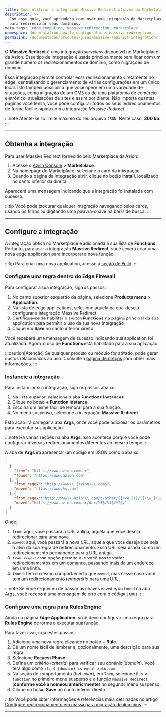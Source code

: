 ```yaml
---
title: Como utilizar a integração Massive Redirect através do Marketplace da Azion
description: >-
  Com esse guia, você aprenderá como usar uma integração do Marketplace da Azion
  para redirecionar seus domínios.
meta_tags: 'edge computing, massive redirection, marketplace'
namespace: documentation_how_to_configurations_massive_redirection
permalink: /documentacao/produtos/guias/massive-redirect-integration/
---
```



O **Massive Redirect** é uma integração *serveless* disponível no Marketplace da Azion. Esse tipo de integração é usada principalmente para lidar com um grande número de redirecionamentos de domínio, como migrações de domínio.

Essa integração permite controlar esse redirecionamento diretamente no edge, centralizando o gerenciamento de várias configurações em um único local. Isto também possibilita que você opere em uma variedade de situações, como migração de um CMS ou de uma plataforma de comércio eletrônico, atualizações de sites e assim por diante. Não importa quantas páginas você tenha, você pode configurar todos os seus redirecionamentos de forma fácil e rápida com a integração *Massive Redirect*.

:::note
Atente-se ao limite máximo do seu arquivo `JSON`. Neste caso, **300 kb**.
:::

---

## Obtenha a integração

Para usar Massive Redirect fornecido pelo Marketplace da Azion:

1. Acesse o [Azion Console](/pt-br/documentacao/produtos/guias/como-acessar-o-azion-console/) > **Marketplace**.
2. Na homepage do Marketplace, selecione o card da integração.
3. Quando a página da integração abrir, clique no botão **Install**, localizado no canto inferior da direita.

Aparecerá uma mensagem indicando que a integração foi instalada com sucesso.

:::tip
Você pode procurar qualquer integração navegando pelos cards, usando os filtros ou digitando uma palavra-chave na barra de busca.
:::

---

## Configure a integração

A integração obtida no Marketplace é adicionada à sua lista de **Functions**. Portanto, para usar a integração **Massive Redirect**, você deverá criar uma nova edge application para incorporar a nova função.

:::tip
Para criar uma nova application, acesse a [seção de Build](/pt-br/documentacao/produtos/guias/build/criar-uma-aplicacao/).
:::

### Configure uma regra dentro do Edge Firewall

Para configurar a sua integração, siga os passos:

1. No canto superior esquerdo da página, selecione **Products menu** > **Application**.
2. Na lista de edge applications, selecione aquela na qual deseja configurar a integração Massive Redirect.
3. Certifique-se de habilitar o switch **Functions** na página principal da sua application para permitir o uso da sua nova integração.
4. Clique em **Save** no canto inferior direito.

Você receberá uma mensagem de sucesso indicando sua application foi atualizada. Agora, o uso de **Functions** está habilitado para a sua aplicação.

:::caution[Atenção]
Se qualquer produto ou módulo for ativado, pode gerar custos relacionados ao uso. Consulte a [página de preços](/pt-br/documentacao/produtos/precos/) para obter mais informações.
:::

### Instancie a integração

Para instanciar sua integração, siga os passos abaixo:

1. Na lista superior, selecione a aba **Functions Instances**.
2. Clique no botão **+ Function Instance**.
3. Escolha um nome fácil de lembrar para a sua função.
4. No menu suspenso, selecione a integração **Massive Redirect**.

Esta ação irá carregar a aba **Args**, onde você pode adicionar os parâmetros para executar sua aplicação.

:::note
Há várias seções na aba **Args**. Isso acontece porque você pode configurar diversos redirecionamentos diferentes ao mesmo tempo.
:::

A aba de **Args** irá apresentar um código em JSON como o abaixo:

```json
[
  {
    "from": "https://www.azion.com.br",
    "found": "https://www.azion.com"
  }, {
    "from_regex": "http://www\\.(azion)\\.com$",
    "moved": "https://www.%s.com"
  },{
    "from_regex":"http://www\\.azion\\.com/t/other/([\\w_]+)/([\\w_]+)/([\\w_]+)/$",
    "moved":"https://www.azion.com.br/doc/%3$/%1$/%2$/"
  }
]
```

Onde:
1. `from`: aqui, você passará a URL antiga, aquela que você deseja redirecionar para uma nova.
2. `moved`: aqui, você passará a nova URL, aquela que você deseja que seja o alvo da sua regra de redirecionamento. Essa URL será usada como um redirecionamento permanente para a URL antiga.
3. `from_regex`: essa opção permite que você passe vários redirecionamentos em um comando, passando mais de um endereço em uma linha.
4. `found`: tem o mesmo comportamento que `moved`, mas nesse caso você tem um redirecionamento *temporário* para uma URL.

:::note
Se você esqueceu de passar as chaves `moved` e/ou `found` na aba Args, você receberá uma mensagem de erro com o código `JA001`.
:::

### Configure uma regra para Rules Engine

Ainda na página **Edge Application**, você deve configurar uma regra para **Rules Engine** de forma a executar sua função.

Para fazer isso, siga estes passos:

1. Adicione uma nova regra clicando no botão **+ Rule**.
2. Dê um nome fácil de lembrar e, opcionalmente, uma descrição para sua regra.
3. Selecione **Request Phase**.
4. Defina um critério (*criteria*) para verificar seu domínio (*domain*). Você terá algo como `if: $ {domain} is equal xpto.com`.
5. Na seção de comportamento (*behavior*), em `Then`, selecione `Run a function` no primeiro menu suspenso e a função `Massive Redirect` (**conforme você a nomeou anteriormente**) no segundo menu suspenso.
6. Clique no botão **Save** no canto inferior direito.

:::tip
Você pode obter informações e referências mais detalhadas no artigo [Configure redirecionamento em massa para migração de domínios](/pt-br/documentacao/produtos/guias/massive-redirect-integration/).
:::

---

